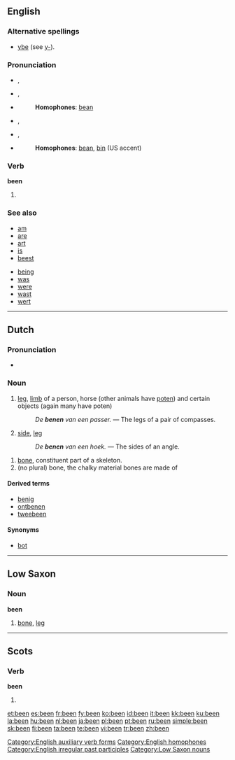 {{see|ben|Ben}}
{{wikipedia}}
==English==

{{rank|who|said|would|46|been|will|no|them}}

===Alternative spellings===
*{{i-c|obsolete}} [[ybe]] (see [[y-]]).

===Pronunciation===
*{{a|RP|stressed}} {{IPA|/ˈbiːn/}}, {{SAMPA|/"bi:n/}}
*{{a|RP|unstressed}} {{IPA|/bin/}}, {{SAMPA|/bin/}}
*{{audio|en-gb-been.ogg|Audio (RP)}}
*:'''Homophones''': [[bean]]
*:{{rhymes|iːn}}
*{{a|GenAm|stressed}} {{IPA|/ˈbɪn/}}, {{SAMPA|/"bIn/}}
*{{a|GenAm|unstressed}} {{IPA|/bɪn/}}, {{SAMPA|/bIn/}}
*{{audio|en-us-been.ogg|Audio (US)}}
*:'''Homophones''': [[bean]], [[bin]] (US accent)
*:{{rhymes|ɪn}}

===Verb===
'''been'''

# {{past participle of|[[be]]}}

<!--these belong on the page for "be"

====Translations====
{{trans-top|past participle of ''to be''}}
*Dutch: [[geweest]]
*Finnish: (''active'') [[olla#Finnish|ollut]], (''passive'') [[olla#Finnish|oltu]]
*French: [[été]]
*German: [[gewesen]]
{{trans-mid}}
*Spanish: [[estado]], [[sido]]
*Swedish: [[varit]]
{{trans-bottom}}-->

===See also===
{{top2}}
*[[am]]
*[[are]]
*[[art]]
*[[is]]
*[[beest]]
{{mid2}}
*[[being]]
*[[was]]
*[[were]]
*[[wast]]
*[[wert]]
{{bottom}}

[[Category:English auxiliary verb forms]]
[[Category:English homophones]]
[[Category:English irregular past participles]]

----

==Dutch==

===Pronunciation===
*{{audio|Nl-been.ogg|audio}}

===Noun===
{{nl-noun|g=n|benen|beentje}}

# {{anatomy|lang=nl}} [[leg]], [[limb]] of a person, horse (other animals have [[poten]]) and certain objects (again many have poten)
#: ''De '''benen''' van een passer.'' &mdash; The legs of a pair of compasses.
# {{mathematics|lang=nl}} [[side]], [[leg]]
#: ''De '''benen''' van een hoek.'' &mdash; The sides of an angle.

{{nl-noun|g=n|pl1=beenderen|pl2=benen|dim=beentje|dimpl1=beentjes|dimpl2=beendertjes}}

# [[bone]], constituent part of a skeleton.
# (no plural) bone, the chalky material bones are made of

====Derived terms====
* [[benig]]
* [[ontbenen]]
* [[tweebeen]]

====Synonyms====
* {{i-c|bone}} [[bot]]

----

==Low Saxon==

===Noun===
'''been'''

# [[bone]], [[leg]]

[[Category:Low Saxon nouns]]

----

==Scots==

===Verb===
'''been'''

# {{past participle of|[[be#Scots|be]]|lang=Scots}}

[[et:been]]
[[es:been]]
[[fr:been]]
[[fy:been]]
[[ko:been]]
[[id:been]]
[[it:been]]
[[kk:been]]
[[ku:been]]
[[la:been]]
[[hu:been]]
[[nl:been]]
[[ja:been]]
[[pl:been]]
[[pt:been]]
[[ru:been]]
[[simple:been]]
[[sk:been]]
[[fi:been]]
[[ta:been]]
[[te:been]]
[[vi:been]]
[[tr:been]]
[[zh:been]]